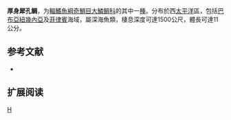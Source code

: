 {{Speciesbox 
| genus = Poromitra
| species = crassa
| status = NE
| status_system = IUCN3.1
| authority =  [[Parin|Parin]] & [[Ebeling|Ebeling]], 1980
| synonyms = 
}}

'''厚身犀孔鲷'''，为[[輻鰭魚綱|輻鰭魚綱]][[奇鯛目|奇鯛目]][[大鱗鲷科|大鱗鲷科]]的其中一[[種|種]]。分布於西[[太平洋|太平洋]]區，包括[[巴布亞紐幾內亞|巴布亞紐幾內亞]]及[[菲律賓|菲律賓]]海域，屬深海魚類，棲息深度可達1500公尺，體長可達11公分。

== 参考文献 ==
*{{FishBase_species|genus=Poromitra|species=crassa|year=2011|month=12}}

== 扩展阅读 ==
{{refbegin}}
{{wikispecies-inline|Poromitra crassa|厚身犀孔鲷}}
{{refend}}
{{Taxonbar|from=Q2034813}}

[[Category:犀孔鲷属|H]]


{{Fish-stub}}
